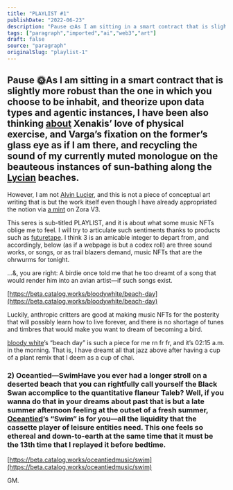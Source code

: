 ```yaml
---
title: "PLAYLIST #1"
publishDate: "2022-06-23"
description: "Pause 🌞As I am sitting in a smart contract that is slightly more robust than the one in which you choose to be inhabit, and theorize upon data types......"
tags: ["paragraph","imported","ai","web3","art"]
draft: false
source: "paragraph"
originalSlug: "playlist-1"
---
```


## Pause 🌞As I am sitting in a smart contract that is slightly more robust than the one in which you choose to be inhabit, and theorize upon data types and agentic instances, I have been also thinking [about](https://www.amazon.com/Conversations-Iannis-Xenakis-Various-Varga/dp/0571179592) Xenakis’ love of physical exercise, and Varga’s fixation on the former’s glass eye as if I am there, and recycling the sound of my currently muted monologue on the beauteous instances of sun-bathing along the [Lycian](https://media.istockphoto.com/photos/aereal-view-of-an-untouched-patara-beach-in-antalyaturkey-picture-id1282840953?k=20&m=1282840953&s=612x612&w=0&h=0LTQpld76AMoroT5CDca4zID2BY1bxUDY02xR61zAJk=) beaches.

However, I am not [Alvin Lucier](https://www.documenta14.de/en/artists/5877/alvin-lucier), and this is not a piece of conceptual art writing that is but the work itself even though I have already appropriated the notion via [a mint](https://zora.co/collections/zora/17419) on Zora V3.

This seres is sub-titled PLAYLIST, and it is about what some music NFTs oblige me to feel. I will try to articulate such sentiments thanks to products such as [futuretape](https://futuretape.xyz/). I think 3 is an amicable integer to depart from, and accordingly, below (as if a webpage is but a codex roll) are three sound works, or songs, or as trail blazers demand, music NFTs that are the ohrwurms for tonight.

…&, you are right: A birdie once told me that he too dreamt of a song that would render him into an avian artist—if such songs exist.

[https://beta.catalog.works/bloodywhite/beach-day](https://beta.catalog.works/bloodywhite/beach-day)

Luckily, anthropic critters are good at making music NFTs for the posterity that will possibly learn how to live forever, and there is no shortage of tunes and timbres that would make you want to dream of becoming a bird.

[bloody white](https://twitter.com/bloodywhxte)’s “beach day” is such a piece for me rn fr fr, and it’s 02:15 a.m. in the morning. That is, I have dreamt all that jazz above after having a cup of a plant remix that I deem as a cup of chai.

### 2) Oceantied—SwimHave you ever had a longer stroll on a deserted beach that you can rightfully call yourself the Black Swan accomplice to the quantitative flaneur Taleb? Well, if you wanna do that in your dreams about past that is but a late summer afternoon feeling at the outset of a fresh summer, [Oceantied](https://twitter.com/oceantiedmusic)’s “Swim” is for you—all the liquidity that the cassette player of leisure entities need. This one feels so ethereal and down-to-earth at the same time that it must be the 13th time that I replayed it before bedtime.

[https://beta.catalog.works/oceantiedmusic/swim](https://beta.catalog.works/oceantiedmusic/swim)

GM.